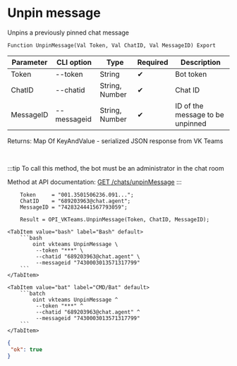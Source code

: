 ﻿---
sidebar_position: 10
---


# Unpin message
 Unpins a previously pinned chat message



`Function UnpinMessage(Val Token, Val ChatID, Val MessageID) Export`

  | Parameter | CLI option | Type | Required | Description |
  |-|-|-|-|-|
  | Token | --token | String | &#x2714; | Bot token |
  | ChatID | --chatid | String, Number | &#x2714; | Chat ID |
  | MessageID | --messageid | String, Number | &#x2714; | ID of the message to be unpinned |

  
  Returns:  Map Of KeyAndValue - serialized JSON response from VK Teams

<br/>

:::tip
To call this method, the bot must be an administrator in the chat room

 Method at API documentation: [GET /chats/unpinMessage](https://teams.vk.com/botapi/#/chats/get_chats_unpinMessage)
:::
<br/>


```bsl title="1C:Enterprise/OneScript code example"
    Token     = "001.3501506236.091...";
    ChatID    = "689203963@chat.agent";
    MessageID = "7428324441567793059";

    Result = OPI_VKTeams.UnpinMessage(Token, ChatID, MessageID);
```
 

 <Tabs>
  
    <TabItem value="bash" label="Bash" default>
        ```bash
            oint vkteams UnpinMessage \
             --token "***" \
             --chatid "689203963@chat.agent" \
             --messageid "7430003013571317799"
        ```
    </TabItem>
  
    <TabItem value="bat" label="CMD/Bat" default>
        ```batch
            oint vkteams UnpinMessage ^
             --token "***" ^
             --chatid "689203963@chat.agent" ^
             --messageid "7430003013571317799"
        ```
    </TabItem>
</Tabs>


```json title="Result"
{
 "ok": true
}
```
